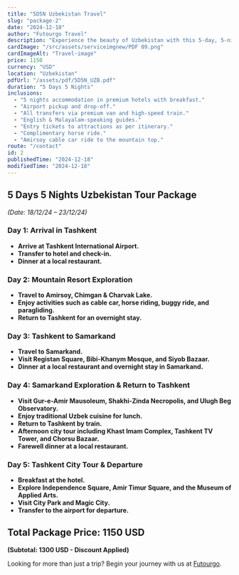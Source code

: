 ```yaml
---
title: "5D5N Uzbekistan Travel"
slug: "package-2"
date: "2024-12-18"
author: "Futourgo Travel"
description: "Experience the beauty of Uzbekistan with this 5-day, 5-night travel package. Explore breathtaking landscapes, historic sites, and vibrant cultural experiences."
cardImage: "/src/assets/serviceimgnew/PDF 09.png"
cardImageAlt: "Travel-image"
price: 1150
currency: "USD"
location: "Uzbekistan"
pdfUrl: "/assets/pdf/5D5N_UZB.pdf"
duration: "5 Days 5 Nights"
inclusions:
  - "5 nights accommodation in premium hotels with breakfast."
  - "Airport pickup and drop-off."
  - "All transfers via premium van and high-speed train."
  - "English & Malayalam-speaking guides."
  - "Entry tickets to attractions as per itinerary."
  - "Complimentary horse ride."
  - "Amirsoy cable car ride to the mountain top."
route: "/contact"
id: 2
publishedTime: "2024-12-18"
modifiedTime: "2024-12-18"
---
```


## 5 Days 5 Nights Uzbekistan Tour Package  
*(Date: 18/12/24 – 23/12/24)*  

### Day 1: Arrival in Tashkent  
- **Arrive at Tashkent International Airport.**  
- **Transfer to hotel and check-in.**  
- **Dinner at a local restaurant.**  

### Day 2: Mountain Resort Exploration  
- **Travel to Amirsoy, Chimgan & Charvak Lake.**  
- **Enjoy activities such as cable car, horse riding, buggy ride, and paragliding.**  
- **Return to Tashkent for an overnight stay.**  

### Day 3: Tashkent to Samarkand  
- **Travel to Samarkand.**  
- **Visit Registan Square, Bibi-Khanym Mosque, and Siyob Bazaar.**  
- **Dinner at a local restaurant and overnight stay in Samarkand.**  

### Day 4: Samarkand Exploration & Return to Tashkent  
- **Visit Gur-e-Amir Mausoleum, Shakhi-Zinda Necropolis, and Ulugh Beg Observatory.**  
- **Enjoy traditional Uzbek cuisine for lunch.**  
- **Return to Tashkent by train.**  
- **Afternoon city tour including Khast Imam Complex, Tashkent TV Tower, and Chorsu Bazaar.**  
- **Farewell dinner at a local restaurant.**  

### Day 5: Tashkent City Tour & Departure  
- **Breakfast at the hotel.**  
- **Explore Independence Square, Amir Timur Square, and the Museum of Applied Arts.**  
- **Visit City Park and Magic City.**  
- **Transfer to the airport for departure.**  

## Total Package Price: 1150 USD  
**(Subtotal: 1300 USD - Discount Applied)**  

Looking for more than just a trip? Begin your journey with us at [Futourgo](https://www.futourgo.com).